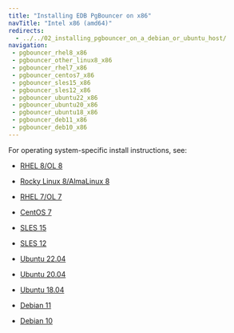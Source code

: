 ```yaml
---
title: "Installing EDB PgBouncer on x86"
navTitle: "Intel x86 (amd64)"
redirects:
  - ../../02_installing_pgbouncer_on_a_debian_or_ubuntu_host/
navigation: 
 - pgbouncer_rhel8_x86
 - pgbouncer_other_linux8_x86
 - pgbouncer_rhel7_x86
 - pgbouncer_centos7_x86
 - pgbouncer_sles15_x86
 - pgbouncer_sles12_x86
 - pgbouncer_ubuntu22_x86
 - pgbouncer_ubuntu20_x86
 - pgbouncer_ubuntu18_x86
 - pgbouncer_deb11_x86
 - pgbouncer_deb10_x86
---
```


For operating system-specific install instructions, see:

  - [RHEL 8/OL 8](pgbouncer_rhel8_x86)

  - [Rocky Linux 8/AlmaLinux 8](pgbouncer_other_linux8_x86)
  - [RHEL 7/OL 7](pgbouncer_rhel7_x86)
  - [CentOS 7](pgbouncer_centos7_x86)
  - [SLES 15](pgbouncer_sles15_x86)
  - [SLES 12](pgbouncer_sles12_x86)
  - [Ubuntu 22.04](pgbouncer_ubuntu22_x86)
  - [Ubuntu 20.04](pgbouncer_ubuntu20_x86)
  - [Ubuntu 18.04](pgbouncer_ubuntu18_x86)
  - [Debian 11](pgbouncer_deb11_x86)
  - [Debian 10](pgbouncer_deb10_x86)

